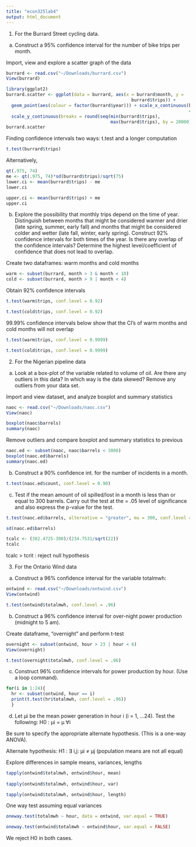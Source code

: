```yaml
---
title: "econ325lab4"
output: html_document
---
```

1. For the Burrard Street cycling data.
(a) Construct a 95% confidence interval for the number of bike trips per month.

Import, view and explore a scatter graph of the data

```r
burrard <- read.csv("~/Downloads/burrard.csv")
View(burrard)

library(ggplot2)
burrard.scatter <- ggplot(data = burrard, aes(x = burrard$month, y =
                                                burrard$trips)) +
  geom_point(aes(colour = factor(burrard$year))) + scale_x_continuous(breaks
                                                                      = round(seq(min(burrard$month), max(burrard$month), by = 1),1)) + 
  scale_y_continuous(breaks = round(seq(min(burrard$trips), 
                                        max(burrard$trips), by = 20000),1))
burrard.scatter
```

Finding confidence intervals two ways: t.test and a longer computation

```r
t.test(burrard$trips)
```

Alternatively,

```r
qt(.975, 74)
me <- qt(.975, 74)*sd(burrard$trips)/sqrt(75)
lower.ci <- mean(burrard$trips) - me
lower.ci

upper.ci <- mean(burrard$trips) + me
upper.ci
```

(b) Explore the possibility that monthly trips depend on the time of year. Distinguish between months that might be considered warmer and drier (late spring, summer, early fall) and months that might be considered colder and wetter (late fall, winter, early spring). Construct 92% confidence intervals for both times of the year. Is there any overlap of the confidence intervals? Determine the highest level/coefficient of confidence that does not lead to overlap.

Create two dataframes: warm months and cold months

```r
warm <- subset(burrard, month > 3 & month < 10)
cold <- subset(burrard, month > 9 | month < 4)
```

Obtain 92% confidence intervals

```r
t.test(warm$trips, conf.level = 0.92)

t.test(cold$trips, conf.level = 0.92)
```

99.99% confidence intervals below show that the CI’s of warm months and cold months will not overlap

```r
t.test(warm$trips, conf.level = 0.9999)

t.test(cold$trips, conf.level = 0.9999)
```

2. For the Nigerian pipeline data
(a) Look at a box-plot of the variable related to volume of oil. Are there any outliers in this data? In which way is the data skewed? Remove any outliers from your data set.

Import and view dataset, and analyze boxplot and summary statistics

```r
naoc <- read.csv("~/Downloads/naoc.csv")
View(naoc)

boxplot(naoc$barrels)
summary(naoc)
```

Remove outliers and compare boxplot and summary statistics to previous

```r
naoc.ed <- subset(naoc, naoc$barrels < 3000)
boxplot(naoc.ed$barrels)
summary(naoc.ed)
```

(b) Construct a 90% confidence int. for the number of incidents in a month.

```r
t.test(naoc.ed$count, conf.level = 0.90)
```

(c) Test if the mean amount of oil spilled/lost in a month is less than or equal to 300 barrels. Carry out the test at the = .05 level of significance and also express the p-value for the test.

```r
t.test(naoc.ed$barrels, alternative = "greater", mu = 300, conf.level = 0.95)

sd(naoc.ed$barrels)

tcalc <- (382.4725-300)/(234.7531/sqrt(22))
tcalc
```

tcalc > tcrit : reject null hypothesis

3. For the Ontario Wind data
(a) Construct a 96% confidence interval for the variable totalmwh:

```r
ontwind <- read.csv("~/Downloads/ontwind.csv")
View(ontwind)

t.test(ontwind$totalmwh, conf.level = .96)
```

(b) Construct a 96% confidence interval for over-night power production (midnight to 5 am).

Create dataframe, “overnight” and perform t-test

```r
overnight <- subset(ontwind, hour > 23 | hour < 6)
View(overnight)

t.test(overnight$totalmwh, conf.level = .96)
```

(c) Construct 96% confidence intervals for power production by hour. (Use a loop command).

```r
for(i in 1:24){
  hr <- subset(ontwind, hour == i)
  print(t.test(hr$totalmwh, conf.level = .96))
  }
```

(d) Let µi be the mean power generation in hour i (i = 1, …24). Test the following: H0 : µi = µ ∀i

Be sure to specify the appropriate alternate hypothesis. (This is a one-way ANOVA).

Alternate hypothesis: H1 : ∃ i,j: µi ≠ µj (population means are not all equal)

Explore differences in sample means, variances, lengths

```r
tapply(ontwind$totalmwh, ontwind$hour, mean)
     
tapply(ontwind$totalmwh, ontwind$hour, var)

tapply(ontwind$totalmwh, ontwind$hour, length)
```

One way test assuming equal variances

```r
oneway.test(totalmwh ~ hour, data = ontwind, var.equal = TRUE)

oneway.test(ontwind$totalmwh ~ ontwind$hour, var.equal = FALSE)
```

We reject H0 in both cases.